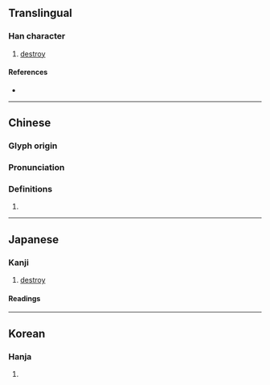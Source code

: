 {{character info/new}}
==Translingual==

===Han character===
{{Han char|rn=18|rad=刀|as=14|sn=16|four=|canj=TELN|ids=⿰蒦刂}}

# [[destroy]]

====References====
* {{Han ref|kx=0145.020|dkj=02237|dj=0326.080|hdz=10357.070|uh=5290|ud=21136}}

----

==Chinese==
{{zh-forms}}

===Glyph origin===
{{Han etym}}

===Pronunciation===
{{zh-pron
|m=huō
|c=fok3,hap6,wok3,wok6
|mc=y
|oc=y
|ma=
|cat=
}}

===Definitions===
{{zh-hanzi}}

# {{rfdef|zh}}

----

==Japanese==

===Kanji===
{{ja-kanji|grade=|rs=刀14}}

# [[destroy]]

====Readings====
{{ja-readings
|goon=かく<くわく
|kanon=かく<くわく
|kun=さ-く
}}

----

==Korean==

===Hanja===
{{ko-hanja|hangeul=확}}

# {{defn|lang=ko|sort=刀14}}